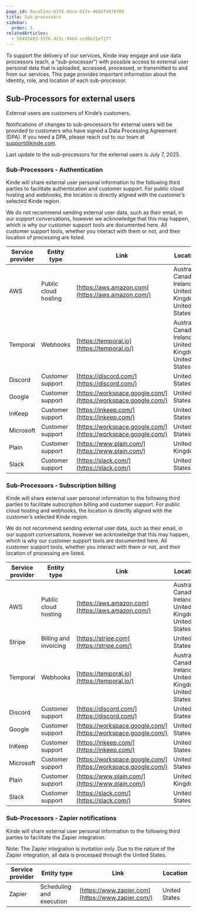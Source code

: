 ```yaml
---
page_id: 9aca52ac-b374-4dce-b1fe-460df48f0f86
title: Sub-processors
sidebar:
  order: 3
relatedArticles:
  - 58403493-55f6-423c-9464-ccd6e21ef2f7
---
```


To support the delivery of our services, Kinde may engage and use data processors (each, a “sub-processor“) with possible access to external user personal data that is uploaded, accessed, processed, or transmitted to and from our services. This page provides important information about the identity, role, and location of each sub-processor.

## Sub-Processors for external users

External users are customers of Kinde’s customers.

Notifications of changes to sub-processors for external users will be provided to customers who have signed a Data Processing Agreement (DPA). If you need a DPA, please reach out to our team at support@kinde.com.

Last update to the sub-processors for the external users is July 7, 2025.

### Sub-Processors - Authentication

Kinde will share external user personal information to the following third parties to facilitate authentication and customer support. For public cloud hosting and webhooks, the location is directly aligned with the customer’s selected Kinde region.

We do not recommend sending external user data, such as their email, in our support conversations, however we acknowledge that this may happen, which is why our customer support tools are documented here. All customer support tools, whether you interact with them or not, and their location of processing are listed.

| Service provider | Entity type          | Link                                                           | Location                                                  |
| ---------------- | -------------------- | -------------------------------------------------------------- | --------------------------------------------------------- |
| AWS              | Public cloud hosting | [https://aws.amazon.com](https://aws.amazon.com/)              | Australia, Canada, Ireland, United Kingdom, United States |
| Temporal         | Webhooks             | [https://temporal.io](https://temporal.io/)                    | Australia, Canada, Ireland, United Kingdom, United States |
| Discord          | Customer support     | [https://discord.com/](https://discord.com/)                   | United States                                             |
| Google           | Customer support     | [https://workspace.google.com/](https://workspace.google.com/) | United States                                             |
| InKeep           | Customer support     | [https://inkeep.com/](https://inkeep.com/)                     | United States                                             |
| Microsoft        | Customer support     | [https://workspace.google.com/](https://workspace.google.com/) | United States                                             |
| Plain            | Customer support     | [https://www.plain.com/](https://www.plain.com/)               | United Kingdom                                            | 
| Slack            | Customer support     | [https://slack.com/](https://slack.com/)                       | United States                                             | 

### Sub-Processors - Subscription billing

Kinde will share external user personal information to the following third parties to facilitate subscription billing and customer support. For public cloud hosting and webhooks, the location is directly aligned with the customer’s selected Kinde region.

We do not recommend sending external user data, such as their email, in our support conversations, however we acknowledge that this may happen, which is why our customer support tools are documented here. All customer support tools, whether you interact with them or not, and their location of processing are listed.

| Service provider | Entity type           | Link                                                           | Location                                                  |
| ---------------- | --------------------- | -------------------------------------------------------------- | --------------------------------------------------------- |
| AWS              | Public cloud hosting  | [https://aws.amazon.com](https://aws.amazon.com/)              | Australia, Canada, Ireland, United Kingdom, United States |
| Stripe           | Billing and invoicing | [https://stripe.com](https://stripe.com/)                      | United States                                             |
| Temporal         | Webhooks              | [https://temporal.io](https://temporal.io/)                    | Australia, Canada, Ireland, United Kingdom, United States |
| Discord          | Customer support      | [https://discord.com/](https://discord.com/)                   | United States                                             |
| Google           | Customer support      | [https://workspace.google.com/](https://workspace.google.com/) | United States                                             |
| InKeep           | Customer support      | [https://inkeep.com/](https://inkeep.com/)                     | United States                                             |
| Microsoft        | Customer support      | [https://workspace.google.com/](https://workspace.google.com/) | United States                                             |
| Plain            | Customer support      | [https://www.plain.com/](https://www.plain.com/)               | United Kingdom                                            | 
| Slack            | Customer support      | [https://slack.com/](https://slack.com/)                       | United States                                             |

### Sub-Processors - Zapier notifications

Kinde will share external user personal information to the following third parties to facilitate the Zapier integration.

Note: The Zapier integration is invitation only. Due to the nature of the Zapier integration, all data is processed through the United States.

| Service provider | Entity type              | Link                                              | Location                                          |
| ---------------- | ------------------------ | ------------------------------------------------- | ------------------------------------------------- |
| Zapier           | Scheduling and execution | [https://www.zapier.com](https://www.zapier.com/) | United States                                     |
